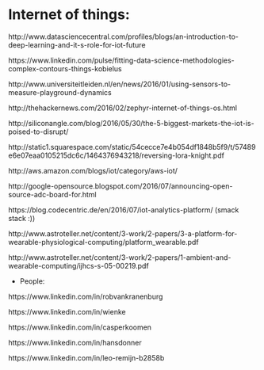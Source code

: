 


# Internet of things:



http://www.datasciencecentral.com/profiles/blogs/an-introduction-to-deep-learning-and-it-s-role-for-iot-future 

https://www.linkedin.com/pulse/fitting-data-science-methodologies-complex-contours-things-kobielus 

http://www.universiteitleiden.nl/en/news/2016/01/using-sensors-to-measure-playground-dynamics 

http://thehackernews.com/2016/02/zephyr-internet-of-things-os.html 

http://siliconangle.com/blog/2016/05/30/the-5-biggest-markets-the-iot-is-poised-to-disrupt/

http://static1.squarespace.com/static/54cecce7e4b054df1848b5f9/t/57489e6e07eaa0105215dc6c/1464376943218/reversing-lora-knight.pdf

http://aws.amazon.com/blogs/iot/category/aws-iot/

http://google-opensource.blogspot.com/2016/07/announcing-open-source-adc-board-for.html

https://blog.codecentric.de/en/2016/07/iot-analytics-platform/ (smack stack :))

http://www.astroteller.net/content/3-work/2-papers/3-a-platform-for-wearable-physiological-computing/platform_wearable.pdf

http://www.astroteller.net/content/3-work/2-papers/1-ambient-and-wearable-computing/ijhcs-s-05-00219.pdf


- People:

https://www.linkedin.com/in/robvankranenburg

https://www.linkedin.com/in/wienke

https://www.linkedin.com/in/casperkoomen

https://www.linkedin.com/in/hansdonner

https://www.linkedin.com/in/leo-remijn-b2858b


